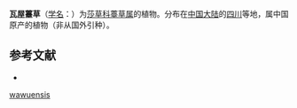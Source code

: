 {{Speciesbox
| name = 瓦屋薹草
| status = 
| status_system = 
| image =
| genus = Carex
| species = wawuensis
| authority = Chü ex S. Y. Liang
}}

'''瓦屋薹草'''（[[学名|学名]]：{{lang|la|''Carex wawuensis''}}）为[[莎草科|莎草科]][[薹草属|薹草属]]的植物。分布在[[中国大陆|中国大陆]]的[[四川|四川]]等地，属中国原产的植物（非从国外引种）。

== 参考文献 ==
<div class="references-small">
* {{cite web| url =http://www.bioinfo.cn/db05/KmzwSpecies.php?action=view&id=25071| title =瓦屋薹草| work =《中国高等植物数据库全库》| publisher =中国科学院微生物研究所| author =昆明植物研究所| accessdate =2009-02-25| deadurl =yes| archiveurl =https://web.archive.org/web/20160305061231/http://www.bioinfo.cn/db05/KmzwSpecies.php?action=view&id=25071| archivedate =2016-03-05}}
</div>
{{Taxonbar|from=Q578641}}

{{DEFAULTSORT:Carex wawuensis}}
[[Category:薹草属|wawuensis]]


{{Carex-stub}}